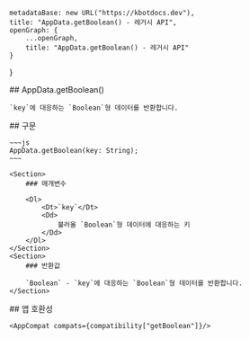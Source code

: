 
    metadataBase: new URL("https://kbotdocs.dev"),
    title: "AppData.getBoolean() - 레거시 API",
    openGraph: {
        ...openGraph,
        title: "AppData.getBoolean() - 레거시 API"
    }
}

<Section>
    ## AppData.getBoolean()

    `key`에 대응하는 `Boolean`형 데이터를 반환합니다.
</Section>
<Section>
    ## 구문

    ~~~js
    AppData.getBoolean(key: String);
    ~~~

    <Section>
        ### 매개변수

        <Dl>
            <Dt>`key`</Dt>
            <Dd>
                불러올 `Boolean`형 데이터에 대응하는 키
            </Dd>
        </Dl>
    </Section>
    <Section>
        ### 반환값

        `Boolean` - `key`에 대응하는 `Boolean`형 데이터를 반환합니다.
    </Section>
</Section>
<Section>
    ## 앱 호환성

    <AppCompat compats={compatibility["getBoolean"]}/>
</Section>